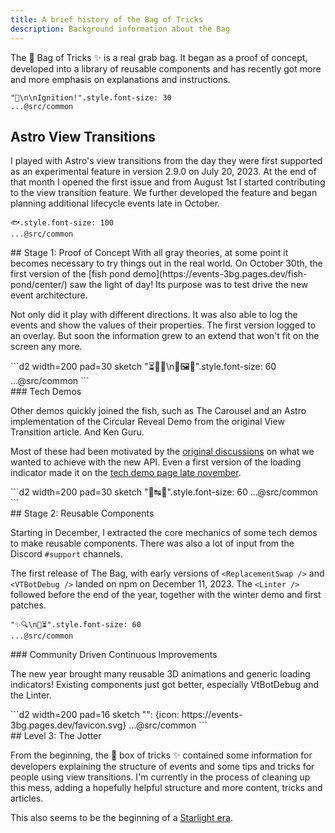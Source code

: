 ```yaml
---
title: A brief history of the Bag of Tricks
description: Background information about the Bag
---
```



<AnimateImages />

The 👜 Bag of Tricks ✨ is a real grab bag. It began as a proof of concept, developed into a library of reusable components and has recently got more and more emphasis on explanations and instructions.

<div class="container"><div class="item">

```d2 width=200 pad=30 sketch
"🚀\n\nIgnition!".style.font-size: 30
...@src/common
```

<div>

## Astro View Transitions

I played with Astro's view transitions from the day they were first supported as an experimental feature in version 2.9.0 on July 20, 2023. At the end of that month I opened the first issue and from August 1st I started contributing to the view transition feature. We further developed the feature and began planning additional lifecycle events late in October.

</div></div><div class="item">

```d2 width=200 pad=30 sketch
🐟.style.font-size: 100
...@src/common
```

<div>
## Stage 1: Proof of Concept
With all gray theories, at some point it becomes necessary to try things out in the real world. On October 30th, the first version of the [fish pond demo](https://events-3bg.pages.dev/fish-pond/center/) saw the light of day! Its purpose was to test drive the new event architecture.

Not only did it play with different directions. It was also able to log the events and show the values of their properties. The first version logged to an overlay. But soon the information grew to an extend that won't fit on the screen any more.

</div></div><div class="item">
```d2 width=200 pad=30 sketch
"⏳🔗🦘\n🔄🖼️🎠".style.font-size: 60
...@src/common
```
<div>
### Tech Demos

Other demos quickly joined the fish, such as The Carousel and an Astro implementation of the Circular Reveal Demo from the original View Transition article. And Ken Guru.

Most of these had been motivated by the [original discussions](https://github.com/withastro/roadmap/discussions/740#discussioncomment-7383013) on what we wanted to achieve with the new API. Even a first version of the loading indicator made it on the [tech demo page late november](https://web.archive.org/web/20231127204909/https://events-3bg.pages.dev/).

</div></div><div class="item">
```d2 width=200 pad=30 sketch
"🐛↹🧹".style.font-size: 60
...@src/common
```
<div>
## Stage 2: Reusable Components

Starting in December, I extracted the core mechanics of some tech demos to make reusable components. There was also a lot of input from the Discord `#support` channels.

The first release of The Bag, with early versions of `<ReplacementSwap />` and `<VTBotDebug />` landed on npm on December 11, 2023. The `<Linter />` followed before the end of the year, together with the winter demo and first patches.

</div>

</div>
<div class="item">

```d2 width=200 pad=30 sketch
"✨🔍\n🎷⏳".style.font-size: 60
...@src/common
```

<div>
### Community Driven Continuous Improvements

The new year brought many reusable 3D animations and generic loading indicators! Existing components just got better, especially VtBotDebug and the Linter.

</div></div><div class="item">
```d2 width=200 pad=16 sketch
"": {icon: https://events-3bg.pages.dev/favicon.svg}
...@src/common
```
<div>
## Level 3: The Jotter

From the beginning, the 👜 box of tricks ✨ contained some information for developers explaining the structure of events and some tips and tricks for people using view transitions. I'm currently in the process of cleaning up this mess, adding a hopefully helpful structure and more content, tricks and articles.

This also seems to be the beginning of a [Starlight era]().

</div>

</div>

</div>


